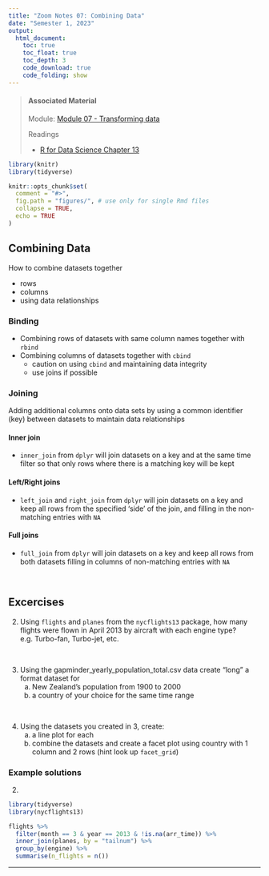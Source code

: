 ```yaml
---
title: "Zoom Notes 07: Combining Data"
date: "Semester 1, 2023"
output:
  html_document:
    toc: true
    toc_float: true
    toc_depth: 3
    code_download: true
    code_folding: show
---
```


> #### Associated Material
>
> Module: [Module 07 - Transforming data](07-combine.html)
>
> Readings
>
> - [R for Data Science Chapter 13](https://r4ds.had.co.nz/relational-data.html)


```r
library(knitr)
library(tidyverse)

knitr::opts_chunk$set(
  comment = "#>",
  fig.path = "figures/", # use only for single Rmd files
  collapse = TRUE,
  echo = TRUE
)


```


## Combining Data

How to combine datasets together

- rows
- columns
- using data relationships

### Binding

- Combining rows of datasets with same column names together with `rbind`
- Combining columns of datasets together with `cbind`
  - caution on using `cbind` and maintaining data integrity
  - use joins if possible

### Joining

Adding additional columns onto data sets by using a common identifier (key) between datasets to maintain data relationships

#### Inner join

- `inner_join` from `dplyr` will join datasets on a key and at the same time filter so that only rows where there is a matching key will be kept

#### Left/Right joins

- `left_join` and `right_join` from `dplyr` will join datasets on a key and keep all rows from the specified 'side' of the join, and filling in the non-matching entries with `NA`

#### Full joins

- `full_join` from `dplyr` will join datasets on a key and keep all rows from both datasets filling in columns of non-matching entries with `NA`

\

## Excercises



2. Using `flights` and `planes` from the `nycflights13` package, how many flights were flown in April 2013 by aircraft with each engine type? e.g. Turbo-fan, Turbo-jet, etc.

\

3. Using the gapminder_yearly_population_total.csv data create "long" a format dataset for 
    a. New Zealand's population from 1900 to 2000
    b. a country of your choice for the same time range

\

4. Using the datasets you created in 3, create:
    a. a line plot for each
    b. combine the datasets and create a facet plot using country with 1 column and 2 rows (hint look up `facet_grid`)
    

### Example solutions
    
2.

```r
library(tidyverse)
library(nycflights13)

flights %>% 
  filter(month == 3 & year == 2013 & !is.na(arr_time)) %>%
  inner_join(planes, by = "tailnum") %>% 
  group_by(engine) %>% 
  summarise(n_flights = n())
```

---    